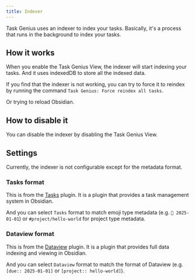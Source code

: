 ```yaml
---
title: Indexer
---
```



Task Genius uses an indexer to index your tasks. Basically, it's a process that runs in the background to index your tasks.

<VersionCallout version="7.0.0" />

## How it works

When you enable the Task Genius View, the indexer will start indexing your tasks. And it uses indexedDB to store all the indexed data.

If you find that the indexer is not working, you can try to force it to reindex by running the command `Task Genius: Force reindex all tasks`.

Or trying to reload Obsidian.

## How to disable it

You can disable the indexer by disabling the Task Genius View.

## Settings

Currently, the indexer is not configurable except for the metadata format.

### Tasks format

This is from the [Tasks](https://obsidian.md/plugins/tasks) plugin. It is a plugin that provides a task management system in Obsidian.

And you can select `Tasks` format to match emoji type metadata (e.g. `🛫 2025-01-01`) or `#project/hello-world` for project type metadata.

### Dataview format

This is from the [Dataview](https://obsidian.md/plugins/dataview) plugin. It is a plugin that provides full data indexing and viewing in Obsidian.

And you can select `Dataview` format to match the format of Dataview (e.g. `[due:: 2025-01-01]` or `[project:: hello-world]`).
